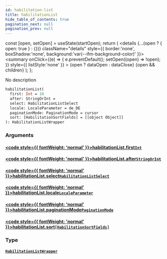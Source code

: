 ```yaml
---
id: habilitation-list
title: habilitationList
hide_table_of_contents: true
pagination_next: null
pagination_prev: null
---
```







  const [open, setOpen] = useState(startOpen);
  return (
    <details {...(open ? { open: true } : {})} className="details" style={{ border:'none', boxShadow:'none', background:'var(--ifm-background-color)' }}>
      <summary
        onClick={(e) => {
          e.preventDefault();
          setOpen((open) => !open);
        }}
        style={{ listStyle:'none' }}
      >
      {open ? dataOpen : dataClose}
      </summary>
      {open && children}
    </details>
  );
};




No description


```graphql
habilitationList(
  first: Int = 10
  after: StringOrInt = 
  select: HabilitationListSelect
  locale: LocaleParameter = de_DE
  paginationMode: PaginationMode = cursor
  sort: [HabilitationSortFields] = [[object Object]]
): HabilitationListWrapper
```




### Arguments

#### [<code style={{ fontWeight: 'normal' }}>habilitationList.<b>first</b></code>](#)<Bullet />[`Int`](/cris/scalars/int) <Badge class="secondary" text="scalar"/>
> 
> 

#### [<code style={{ fontWeight: 'normal' }}>habilitationList.<b>after</b></code>](#)<Bullet />[`StringOrInt`](/cris/scalars/string-or-int) <Badge class="secondary" text="scalar"/>
> 
> 

#### [<code style={{ fontWeight: 'normal' }}>habilitationList.<b>select</b></code>](#)<Bullet />[`HabilitationListSelect`](/cris/inputs/habilitation-list-select) <Badge class="secondary" text="input"/>
> 
> 

#### [<code style={{ fontWeight: 'normal' }}>habilitationList.<b>locale</b></code>](#)<Bullet />[`LocaleParameter`](/cris/enums/locale-parameter) <Badge class="secondary" text="enum"/>
> 
> 

#### [<code style={{ fontWeight: 'normal' }}>habilitationList.<b>paginationMode</b></code>](#)<Bullet />[`PaginationMode`](/cris/enums/pagination-mode) <Badge class="secondary" text="enum"/>
> 
> 

#### [<code style={{ fontWeight: 'normal' }}>habilitationList.<b>sort</b></code>](#)<Bullet />[`[HabilitationSortFields]`](/cris/inputs/habilitation-sort-fields) <Badge class="secondary" text="list"/> <Badge class="secondary" text="input"/>
> 
> 

### Type

#### [`HabilitationListWrapper`](/cris/objects/habilitation-list-wrapper) <Badge class="secondary" text="object"/>
> 
> 



